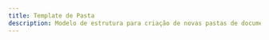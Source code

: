 ```yaml
---
title: Template de Pasta
description: Modelo de estrutura para criação de novas pastas de documentação.
---
```


<Cards>
  <Card
    title="Template"
    description="Modelo básico para criação de novos arquivos MDX."
    href="/docs/sprint-2/template-pasta/template"
  />
</Cards>
